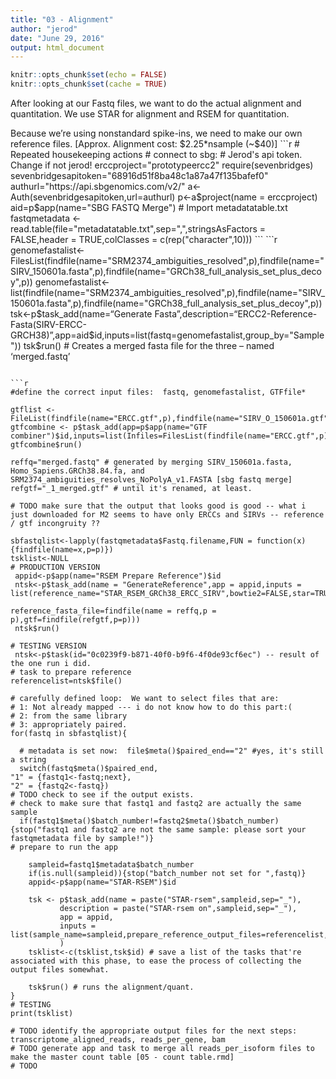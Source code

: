 ```yaml
---
title: "03 - Alignment"
author: "jerod"
date: "June 29, 2016"
output: html_document
---
```


```r
knitr::opts_chunk$set(echo = FALSE)
knitr::opts_chunk$set(cache = TRUE)
```


After looking at our Fastq files, we want to do the actual alignment and quantitation.
We use STAR for alignment and RSEM for quantitation.

Because we're using nonstandard spike-ins, we need to make our own reference files.
[Approx. Alignment cost:  $2.25*nsample (~$40)]
```r
# Repeated housekeeping actions
# connect to sbg:
# Jerod's api token. Change if not jerod!
erccproject="prototypeercc2"
require(sevenbridges)
sevenbridgesapitoken="68916d51f8ba48c1a87a47f135bafef0"
authurl="https://api.sbgenomics.com/v2/"
a<-Auth(sevenbridgesapitoken,url=authurl)
p<-a$project(name = erccproject)
aid=p$app(name="SBG FASTQ Merge")
# Import metadatatable.txt
fastqmetadata <- read.table(file="metadatatable.txt",sep=",",stringsAsFactors = FALSE,header = TRUE,colClasses = c(rep("character",10)))
```
```r
genomefastalist<-FilesList(findfile(name="SRM2374_ambiguities_resolved",p),findfile(name="SIRV_150601a.fasta",p),findfile(name="GRCh38_full_analysis_set_plus_decoy",p))
genomefastalist<-list(findfile(name="SRM2374_ambiguities_resolved",p),findfile(name="SIRV_150601a.fasta",p),findfile(name="GRCh38_full_analysis_set_plus_decoy",p))
tsk<-p$task_add(name="Generate Fasta",description="ERCC2-Reference-Fasta(SIRV-ERCC-GRCH38)",app=aid$id,inputs=list(fastq=genomefastalist,group_by="Sample"))
tsk$run()
# Creates a merged fasta file for the three -- named 'merged.fastq'
```

```r
#define the correct input files:  fastq, genomefastalist, GTFfile*

gtflist <- FileList(findfile(name="ERCC.gtf",p),findfile(name="SIRV_O_150601a.gtf",p),findfile(name="Homo_sapiens.GRCh38.84.gtf",p))
gtfcombine <- p$task_add(app=p$app(name="GTF combiner")$id,inputs=list(Infiles=FilesList(findfile(name="ERCC.gtf",p),findfile(name="SIRV_O_150601a.gtf",p),findfile(name="Homo_sapiens.GRCh38.84.gtf",p))))
gtfcombine$run()

reffq="merged.fastq" # generated by merging SIRV_150601a.fasta, Homo_Sapiens.GRCh38.84.fa, and SRM2374_ambiguities_resolves_NoPolyA_v1.FASTA [sbg fastq merge]
refgtf="_1_merged.gtf" # until it's renamed, at least.  

# TODO make sure that the output that looks good is good -- what i just downloaded for M2 seems to have only ERCCs and SIRVs -- reference / gtf incongruity ??

sbfastqlist<-lapply(fastqmetadata$Fastq.filename,FUN = function(x){findfile(name=x,p=p)})
tsklist<-NULL
# PRODUCTION VERSION
 appid<-p$app(name="RSEM Prepare Reference")$id
 ntsk<-p$task_add(name = "GenerateReference",app = appid,inputs = list(reference_name="STAR_RSEM_GRCh38_ERCC_SIRV",bowtie2=FALSE,star=TRUE,bowtie=FALSE,star_sjdboverhang=100,
                                                                     reference_fasta_file=findfile(name = reffq,p = p),gtf=findfile(refgtf,p=p)))
 ntsk$run()

# TESTING VERSION
 ntsk<-p$task(id="0c0239f9-b871-40f0-b9f6-4f0de93cf6ec") -- result of the one run i did.
# task to prepare reference
referencelist=ntsk$file() 

# carefully defined loop:  We want to select files that are:
# 1: Not already mapped --- i do not know how to do this part:(
# 2: from the same library
# 3: appropriately paired.
for(fastq in sbfastqlist){
  
  # metadata is set now:  file$meta()$paired_end=="2" #yes, it's still a string
  switch(fastq$meta()$paired_end,
"1" = {fastq1<-fastq;next},
"2" = {fastq2<-fastq})
# TODO check to see if the output exists.
# check to make sure that fastq1 and fastq2 are actually the same sample
  if(fastq1$meta()$batch_number!=fastq2$meta()$batch_number){stop("fastq1 and fastq2 are not the same sample: please sort your fastqmetadata file by sample!")}
# prepare to run the app 
  
    sampleid=fastq1$metadata$batch_number
    if(is.null(sampleid)){stop("batch_number not set for ",fastq)}
    appid<-p$app(name="STAR-RSEM")$id
    
    tsk <- p$task_add(name = paste("STAR-rsem",sampleid,sep="_"), 
           description = paste("STAR-rsem on",sampleid,sep="_"), 
           app = appid,
           inputs = list(sample_name=sampleid,prepare_reference_output_files=referencelist,input_archive_file=fastq1,input_archive_file_1=fastq2)
           )
    tsklist<-c(tsklist,tsk$id) # save a list of the tasks that're associated with this phase, to ease the process of collecting the output files somewhat.

    tsk$run() # runs the alignment/quant.
}
# TESTING 
print(tsklist)

# TODO identify the appropriate output files for the next steps: transcriptome_aligned_reads, reads_per_gene, bam
# TODO generate app and task to merge all reads_per_isoform files to make the master count table [05 - count table.rmd]
# TODO 
````